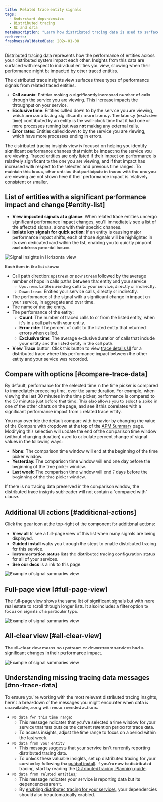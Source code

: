 ```yaml
---
title: Related trace entity signals
tags:
  - Understand dependencies
  - Distributed tracing
  - UI and data
metaDescription: "Learn how distributed tracing data is used to surface performance impacts caused by traced entities."
redirects:
freshnessValidatedDate: 2024-01-08
---
```






[Distributed tracing data](/docs/distributed-tracing/concepts/how-new-relic-distributed-tracing-works/#trace-structure) represents how the performance of entities across your distributed system impact each other.
Insights from this data are surfaced with respect to individual entities you view, showing when their performance might be impacted by other traced entities.

The distributed trace insights view surfaces three types of performance signals from related traced entities.

* **Call counts**: Entities making a significantly increased number of calls through the service you are viewing. This increase impacts the throughput on your service.
* **Exclusive time**: Entities called down to by the service you are viewing, which are contributing significantly more latency. The latency (exclusive time) contributed by an entity is the wall-clock time that it had one or more processes running but was **not** making any external calls.
* **Error rates**: Entities called down to by the service you are viewing, which have more processes ending in errors.

The distributed tracing insights view is focused on helping you identify significant performance changes that might be impacting the service you are viewing.
Traced entities are only listed if their impact on performance is relatively significant to the one you are viewing, and if that impact has increased with respect to the selected and previous time ranges.
To maintain this focus, other entities that participate in traces with the one you are viewing are not shown here if their performance impact is relatively consistent or smaller.

## List of entities with a significant performance impact and change [#entity-list]

* **View impacted signals at a glance**: When related trace entities undergo significant performance impact changes, you'll immediately see a list of the affected signals, along with their specific changes.
* **Isolate key signals for quick action**: If an entity is causing major performance impact shifts, each of those signals will be highlighted in its own dedicated card within the list, enabling you to quickly pinpoint and address potential issues.

<img
  title="Signal Insights in Horizontal view"
  alt="Signal Insights in Horizontal view"
  src={signalInsightHorizontalView}
/>

Each item in the list shows:
* Call path direction: `Upstream` or `Downstream` followed by the average number of hops in calls paths between that entity and your service.
    * `Upstream`: Entities sending calls to your service, directly or indirectly.
    * `Downstream`: Entities your service calls, directly or indirectly.
* The performance of the signal with a significant change in impact on your service, in aggregate and over time.
* The name of the the entity.
* The performance of the entity:
    * **Count**: The number of traced calls to or from the listed entity, when it's in a call path with your entity.
    * **Error rate**: The percent of calls to the listed entity that returned errors when called.
    * **Exclusive time**: The average exclusive duration of calls that include your entity and the listed entity in the call path.
* **View Trace** button: Click this button to view [trace details UI](/docs/distributed-tracing/ui-data/trace-details/) for a distributed trace where this performance impact between the other entity and your service was recorded.

## Compare with options [#compare-trace-data]
By default, performance for the selected time in the time picker is compared to immediately preceding time, over the same duration. For example, when viewing the last 30 minutes in the time picker, performance is compared to the 30 minutes just before that time. This also allows you to select a spike in one of the other charts on the page, and see if this correlates with a significant performance impact from a related trace entity.

You may override the default compare with behavior by changing the value of the Compare with dropdown at the top of the [APM Summary](/docs/apm/agents/manage-apm-agents/agent-data/triage-run-diagnostics/) page. Modifying this selection will update the end of the comparison time window (without changing duration) used to calculate percent change of signal values in the following ways:
* **None**: The comparison time window will end at the beginning of the time picker window.
* **Yesterday**: The comparison time window will end one day before the beginning of the time picker window.
* **Last week**: The comparison time window will end 7 days before the beginning of the time picker window.

If there is no tracing data preserved in the comparison window, the distributed trace insights subheader will not contain a "compared with" clause.

## Additional UI actions [#additional-actions]

Click the gear icon at the top-right of the component for additional actions:
* **View all** to see a full-page view of this list when many signals are being displayed.
* **Guided install** walks you through the steps to enable distributed tracing for this service.
* **Instrumentation status** lists the distributed tracing configuration status for all of your services.
* **See our docs** is a link to this page.

<img
  title="Signal summaries example"
  alt="Example of signal summaries view"
  src={signalInsightsWithControls}
/>

## Full-page view [#full-page-view]

The full-page view shows the same list of significant signals but with more real estate to scroll through longer lists.
It also includes a filter option to focus on signals of a particular type.

<img
  title="Signal summaries example"
  alt="Example of signal summaries view"
  src={signalInsightsFullPage}
/>

## All-clear view [#all-clear-view]

The all-clear view means no upstream or downstream services had a significant changes in their performance impact.

<img
  title="Signal summaries example"
  alt="Example of signal summaries view"
  src={signalSummariesWithAllClear}
/>

## Understanding missing tracing data messages [#no-trace-data]
To ensure you're working with the most relevant distributed tracing insights, here's a breakdown of the messages you might encounter when data is unavailable, along with recommended actions:
* `No data for this time range`: 
     * This message indicates that you've selected a time window for your service that falls outside the current retention period for trace data.
     * To access insights, adjust the time range to focus on a period within the last week.
* `No data from your entity`:
     * This message suggests that your service isn't currently reporting distributed tracing data.
     * To unlock these valuable insights, set up distributed tracing for your service by following the [guided install](https://onenr.io/0OQM6lV3DwG). If you're new to distributed tracing, start by reading the [Distributed tracing: Planning guide](https://docs.newrelic.com/docs/distributed-tracing/concepts/distributed-tracing-planning-guide/).
* `No data from related entities`;
     * This message indicates your service is reporting data but its dependencies aren't.
     * By [enabling distributed tracing for your services](https://onenr.io/0OQM6lV3DwG), your dependencies should also be automatically enabled.
